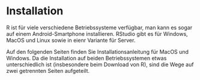 # Installation

R ist für viele verschiedene Betriebssysteme verfügbar, man kann es sogar auf einem Android-Smartphone installieren. RStudio gibt es für Windows, MacOS und Linux sowie in eienr Variante für Server.

Auf den folgenden Seiten finden Sie Installationsanleitung für MacOS und Windows.
Da die Installation auf beiden Betriebssystemen etwas unterschiedlich ist (insbesondere beim Download von R), sind die Wege auf zwei getrennten Seiten aufgeteilt. 
